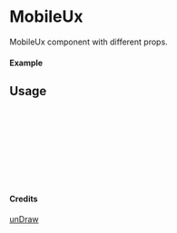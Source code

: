 
<Meta of={MobileUx} title="unDraw/MobileUx" />

# MobileUx

MobileUx component with different props.

#### Example

<Canvas of={MobileUx.Primary} />

## Usage

```ts
import { MobileUx } from "yadl-ui";

const Example = () => {
  return (
      <MobileUx />
  );
};

export default Example;
```

#### Credits
[unDraw](https://undraw.co/illustrations)
